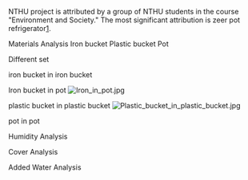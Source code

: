NTHU project is attributed by a group of NTHU students in the course "Environment and Society." The most significant attribution is zeer pot refrigerator[http://www.appropedia.org/Zeer_pot_refrigerator].

Materials Analysis
Iron bucket
Plastic bucket
Pot

Different set

iron bucket in iron bucket

Iron bucket in pot
[[File:Iron_in_pot.jpg]]

plastic bucket in plastic bucket
[[File:Plastic bucket in plastic bucket.jpg]]

pot in pot


Humidity Analysis

Cover Analysis

Added Water Analysis